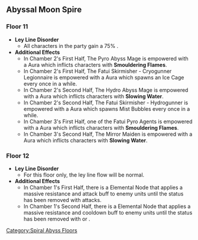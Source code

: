 ==Abyssal Moon Spire==
===Floor 11===
* '''Ley Line Disorder'''
** All characters in the party gain a 75% {{Color|Anemo DMG Bonus}}.
* '''Additional Effects'''
** In Chamber 2's First Half, The Pyro Abyss Mage is empowered with a {{Pyro}} Aura which inflicts characters with '''Smouldering Flames'''.
** In Chamber 2's First Half, The Fatui Skirmisher - Cryogunner Legionnaire is empowered with a {{Cryo}} Aura which spawns an Ice Cage every once in a while.
** In Chamber 2's Second Half, The Hydro Abyss Mage is empowered with a {{Hydro}} Aura which inflicts characters with '''Slowing Water'''.
** In Chamber 2's Second Half, The Fatui Skirmisher - Hydrogunner is empowered with a {{Hydro}} Aura which spawns Mist Bubbles every once in a while.
** In Chamber 3's First Half, one of the Fatui Pyro Agents is empowered with a {{Pyro}} Aura which inflicts characters with '''Smouldering Flames'''.
** In Chamber 3's Second Half, The Mirror Maiden is empowered with a {{Hydro}} Aura which inflicts characters with '''Slowing Water'''.
{{Domain Enemies
|subheader1=Chamber 1
|level1=88
|target1=Target Defense progress greater than 20/40/60%.
|subsubheader1=First Half
|enemies1=Blazing Axe Mitachurl,Crackling Axe Mitachurl, Hydro Samachurl, Anemo Samachurl*2,Hilichurl Fighter*6, Hilichurl Berserker*3, Hilichurl Grenadier*2, Cryo Hilichurl Grenadier*2, Pyro Hilichurl Shooter, Electro Hilichurl Shooter
|subsubheader2=Second Half
|enemies2=Treasure Hoarders: Seaman*2, Treasure Hoarders: Gravedigger, Treasure Hoarders: Pugilist*2, Treasure Hoarders: Crusher*2, Treasure Hoarders: Marksman*2, Treasure Hoarders: Pyro Potioneer*2, Treasure Hoarders: Hydro Potioneer*3, Treasure Hoarders: Electro Potioneer, Treasure Hoarders: Cryo Potioneer*2
|subheader3=Chamber 2
|level3=90
|target3=Remaining challenge time longer than 60/180/300 sec.
|subsubheader3=First Half
|enemies3=Fatui Skirmisher - Pyroslinger Bracer*2, Fatui Skirmisher - Cryogunner Legionnaire, Pyro Abyss Mage, Large Pyro Slime*3, Large Electro Slime, Mutant Electro Slime
|subsubheader4=Second Half
|enemies4=Fatui Skirmisher - Electrohammer Vanguard*2, Fatui Skirmisher - Hydrogunner Legionnaire, Hydro Abyss Mage, Large Hydro Slime*3, Large Electro Slime, Mutant Electro Slime
|subheader5=Chamber 3
|level5=92
|target5=Remaining challenge time longer than 180/300/420 sec.
|subsubheader5=First Half
|enemies5=Fatui Pyro Agent*3, Thundercraven Rifthound Whelp*6
|subsubheader6=Second Half
|enemies6=Mirror Maiden, Fatui Electro Cicin Mage*2, Rockfond Rifthound Whelp*6
}}

===Floor 12===
* '''Ley Line Disorder'''
** For this floor only, the ley line flow will be normal.
* '''Additional Effects'''
** In Chamber 1's First Half, there is a {{Pyro}} Elemental Node that applies a massive resistance and attack buff to enemy units until the status has been removed with {{Hydro}} attacks.
** In Chamber 1's Second Half, there is a {{Electro}} Elemental Node that applies a massive resistance and cooldown buff to enemy units until the status has been removed with {{Pyro}} or {{Cryo}}.
{{Domain Enemies
|subheader1=Chamber 1
|level1=95
|target1=Remaining challenge time longer than 180/300/420 sec.
|subsubheader1=First Half
|enemies1=Kairagi: Dancing Thunder, Kairagi: Fiery Might, Nobushi: Jintouban, Nobushi: Hitsukeban, Nobushi: Kikouban, Treasure Hoarders: Pyro Potioneer*3, Treasure Hoarders: Hydro Potioneer*4, Treasure Hoarders: Electro Potioneer*2, Treasure Hoarders: Cryo Potioneer*2
|subsubheader2=Second Half
|enemies2=Ruin Guard*2
|subheader3=Chamber 2
|level3=98
|target3=Remaining challenge time longer than 180/300/420 sec.
|subsubheader3=First Half
|enemies3=Cryo Whopperflower*3, Pyro Whopperflower*3
|subsubheader4=Second Half
|enemies4=Abyss Lector: Fathomless Flames, Abyss Lector: Violet Lightning, Abyss Herald: Wicked Torrents
|subheader5=Chamber 3
|level5=100
|target5=Remaining challenge time longer than 180/300/420 sec.
|subsubheader5=First Half
|enemies5=Abyss Lector: Fathomless Flames*2
|subsubheader6=Second Half
|enemies6=Abyss Herald: Wicked Torrents*2
}}
<noinclude>[[Category:Spiral Abyss Floors]]</noinclude>